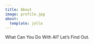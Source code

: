 ```yaml
---
title: About
image: profile.jpg
about:
  template: jolla
---
```


What Can You Do With AI? Let's Find Out. 
